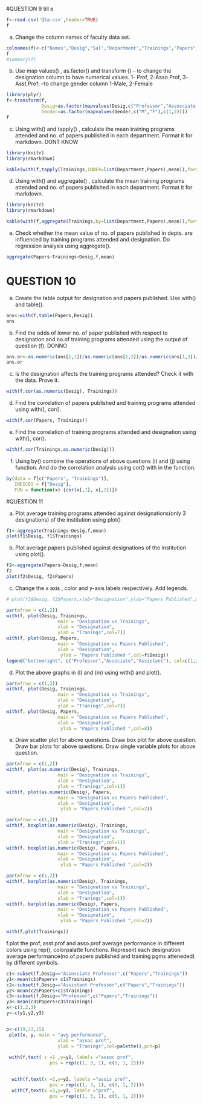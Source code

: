 #QUESTION 9 till e 

```{r}
f<-read.csv('Q5a.csv',header=TRUE)
f
```

a. Change the column names of faculty data set. 
```{r}
colnames(f)<-c("Names","Desig","Sal","Department","Trainings","Papers","Gender")
f
#summary(f)

```

b. Use map values() , as.factor() and transform ()
   -- to change the designation column to have numerical values. 1- Prof, 2-Asso.Prof,          3-Asst.Prof;
   --to change gender column 1-Male, 2-Female
```{r}
library(plyr)
f<-transform(f,
             Desig=as.factor(mapvalues(Desig,c("Professor","Assosciate Professor","Assistant Professor"),c(1,2,3))),
             Gender=as.factor(mapvalues(Gender,c("M","F"),c(1,2))))
f

```

c. Using with() and tapply() , calculate the mean training programs attended and no. of papers published in each department. Format it for markdown.
DONT KNOW
```{r}
library(knitr)
library(rmarkdown)

kable(with(f,tapply(Trainings,INDEX=list(Department,Papers),mean)),format="markdown")

```

d. Using with() and aggregate() , calculate the mean training programs attended and no. of papers published in each department. Format it for markdown.
```{r}
library(knitr)
library(rmarkdown)

kable(with(f,aggregate(Trainings,by=list(Department,Papers),mean)),format="markdown")

```

e. Check whether the mean value of no. of papers published in depts. are influenced by training programs attended and designation. Do regression analysis using aggregate().
```{r}
aggregate(Papers~Trainings+Desig,f,mean)

```



# QUESTION 10 


a. Create the table output for designation and papers published. Use with() and table().
```{r}
ans<-with(f,table(Papers,Desig))
ans 
```

b. Find the odds of lower no. of paper published with respect to designation and no.of training programs attended using the output of question (f).
DONNO
```{r}
ans.or<-as.numeric(ans[1,1])/as.numeric(ans[1,2])/as.numeric(ans[1,3])/as.numeric(ans[2,1])/as.numeric(ans[2,2])/as.numeric(ans[2,3])/as.numeric(ans[3,1])/as.numeric(ans[3,2])/as.numeric(ans[3,3])/as.numeric(ans[4,1])/as.numeric(ans[4,2])/as.numeric(ans[4,3])/as.numeric(ans[5,1])/as.numeric(ans[5,2])/as.numeric(ans[5,3])/as.numeric(ans[6,1])/as.numeric(ans[6,2])/as.numeric(ans[6,3])
ans.or
```

c. Is the designation affects the training programs attended? Check it with the data. Prove it.
```{r}
with(f,cor(as.numeric(Desig), Trainings))

```

d. Find the correlation of papers published and training programs attended using with(), cor().
```{r}
with(f,cor(Papers, Trainings))
```

e. Find the correlation of training programs attended and designation using with(), cor().
```{r}
with(f,cor(Trainings,as.numeric(Desig)))
```

f. Using by() combine the operations of above questions (i) and (j) using function. And do the correlation analysis using cor() with in the function.
```{r}
by(data = f[c("Papers", "Trainings")], 
   INDICES = f["Desig"], 
   FUN = function(x) {cor(x[,1], x[,2])})

```



#QUESTION 11


a. Plot average training programs attended against designations(only 3 designations) of the institution using plot()

```{r}
f1<-aggregate(Trainings~Desig,f,mean)
plot(f1$Desig, f1$Trainings)
```

b. Plot average papers published against designations of the institution using plot().

```{r}
f2<-aggregate(Papers~Desig,f,mean)
f2
plot(f2$Desig, f2$Papers)
```

c. Change the x axis , color and y-axis labels respectively. Add legends.
```{r}
# plot(f2$Desig, f2$Papers,xlab="Designation",ylab="Papers Published",main="Designation vs Papers Published",col=5)

par(mfrow = c(1,2))
with(f, plot(Desig, Trainings, 
                   main = "Designation vs Trainings", 
                   xlab = "Designation", 
                   ylab = "Tranings",col=7))
with(f, plot(Desig, Papers, 
                   main = "Designation vs Papers Published", 
                   xlab = "Designation", 
                    ylab = "Papers Published ",col=f$Desig))
legend("bottomright", c("Professor","Associate","Assistant"), col=c(1,2,3),pch=12)

```

d. Plot the above graphs in (l) and (m) using with() and plot().
```{r}
par(mfrow = c(1,2))
with(f, plot(Desig, Trainings, 
                   main = "Designation vs Trainings", 
                   xlab = "Designation", 
                   ylab = "Tranings",col=7))
with(f, plot(Desig, Papers, 
                   main = "Designation vs Papers Published", 
                   xlab = "Designation", 
                    ylab = "Papers Published ",col=8))


```

e. Draw scatter plot for above questions. Draw box plot for above question. Draw bar plots for above questions. Draw single variable plots for above question.
```{r}
par(mfrow = c(1,2))
with(f, plot(as.numeric(Desig), Trainings,
                   main = "Designation vs Trainings",
                   xlab = "Designation",
                   ylab = "Tranings",col=1))
with(f, plot(as.numeric(Desig), Papers,
                   main = "Designation vs Papers Published",
                   xlab = "Designation",
                    ylab = "Papers Published ",col=2))

par(mfrow = c(1,2))
with(f, boxplot(as.numeric(Desig), Trainings, 
                   main = "Designation vs Trainings", 
                   xlab = "Designation", 
                   ylab = "Tranings",col=1))
with(f, boxplot(as.numeric(Desig), Papers, 
                   main = "Designation vs Papers Published", 
                   xlab = "Designation", 
                    ylab = "Papers Published ",col=2))

par(mfrow = c(1,2))
with(f, barplot(as.numeric(Desig), Trainings, 
                   main = "Designation vs Trainings", 
                   xlab = "Designation", 
                   ylab = "Tranings",col=1))
with(f, barplot(as.numeric(Desig), Papers, 
                   main = "Designation vs Papers Published", 
                   xlab = "Designation", 
                    ylab = "Papers Published ",col=2))

```





```{r}

with(f,plot(Trainings))

```

f.plot the prof, asst.prof and asso.prof average performance in different colors using rep(), colorpalatte functions. Represent each designation average performance(no.of.papers published and training pgms atteneded) by different symbols.

```{r}
c1<-subset(f,Desig=="Assosciate Professor",c("Papers","Trainings"))
y1<-mean(c1$Papers+ c1$Trainings)
c2<-subset(f,Desig=="Assistant Professor",c("Papers","Trainings"))
y2<-mean(c2$Papers+c1$Trainings)
c3<-subset(f,Desig=="Professor",c("Papers","Trainings"))
y3<-mean(c3$Papers+c3$Trainings)
x<-c(1,2,3)
y<-c(y1,y2,y3)


p<-c(19,23,15)
 plot(x, y, main = "avg performance", 
                   xlab = "assoc prof", 
                   ylab = "Tranings",col=palette(),pch=p)
 
 with(f,text( x =1 ,y=y1, labels ="assoc prof",
                pos = rep(c(1, 3, 1), c(5, 1, 2)))) 


  with(f,text(x =2,y=y2, labels ="assis prof",
                pos = rep(c(1, 3, 1), c(5, 1, 2)))) 
  with(f,text(x =3,y=y3, labels ="prof",
                pos = rep(c(1, 3, 1), c(5, 1, 2)))) 

```

